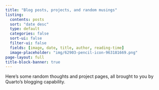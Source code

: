 ```yaml
---
title: "Blog posts, projects, and random musings"
listing:
  contents: posts
  sort: "date desc"
  type: default
  categories: false
  sort-ui: false
  filter-ui: false
  fields: [image, date, title, author, reading-time]
  image-placeholder: "img/62903-pencil-icon-963181669.png"
page-layout: full
title-block-banner: true
---
```


Here's some random thoughts and project pages, all brought to you by Quarto's blogging capability.  

